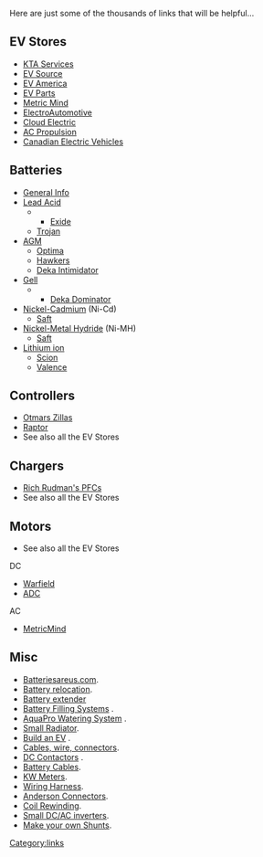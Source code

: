 Here are just some of the thousands of links that will be helpful...

== EV Stores ==
*[http://www.kta-ev.com KTA Services]
*[http://www.evsource.com EV Source]
*[http://www.ev-america.com EV America]
*[http://www.evparts.com/ EV Parts]
*[http://www.metricmind.com/index1.htm Metric Mind]
*[http://electroauto.com/ ElectroAutomotive]
*[http://www.cloudelectric.com/ Cloud Electric]
*[http://acpropulsion.com/ AC Propulsion]
*[http://www.canev.com/ Canadian Electric Vehicles]

== Batteries ==
*[http://www.thermoanalytics.com/support/publications/batterytypesdoc.html General Info]
*[[Lead Acid]]
***[http://www.exideworld.com/ Exide] 
**[http://www.trojanbattery.com Trojan] 
*[[AGM]]
**[http://www.remybattery.com/ Optima]     
**[http://www.enersysreservepower.com/ Hawkers]
**[http://www.eastpenn-deka.com/ Deka Intimidator]
*[[Gell]]
***[http://www.eastpenn-deka.com/ Deka Dominator] 
*[[Nickel-Cadmium]] (Ni-Cd)
**[http://www.saftbatteries.com/ Saft]
*[[Nickel-Metal Hydride]] (Ni-MH) 
**[http://www.saftbatteries.com/ Saft]  
*[[Lithium ion]]  
**[http://www.sionpower.com/ Scion]   
**[http://www.valence.com/ Valence]

== Controllers ==
*[http://www.cafeelectric.com/ Otmars Zillas] 
*[http://www.dcpowersystems.com/ Raptor]   
*See also all the EV Stores     
          
== Chargers ==
*[http://www.manzanitamicro.com/ Rich Rudman's PFCs]  
*See also all the EV Stores     
          

== Motors ==
*See also all the EV Stores
DC  
*[http://www.warfieldelectric.com Warfield]
*[http://www.adcmotors.com ADC]   
AC  
*[http://www.metricmind.com/index1.htm MetricMind]

== Misc ==
*[http://www.batteriesareus.com Batteriesareus.com].
*[http://www.timskelton.com/lightning/race_prep/weight/battery_relocate.htm Battery relocation].
*[http://www.sfxperformance.com/parts/AUM9202.htm Battery extender]
*[http://www.batteryfillingsystems.com/ Battery Filling Systems] .
*[http://www.aquapro.net/index.html AquaPro Watering System]  .
*[http://www.aquastealth.com/ Small Radiator].  
*[http://www.evadc.org/build_an_ev.html Build an EV] .
*[http://www.quickcable.com/ Cables, wire, connectors].    
*[http://www.curtisinst.com/ DC Contactors] .  
*[http://www.eastpenn-deka.com Battery Cables].    
*[http://www.hialeahmeter.com/ KW Meters].   
*[http://kwikwire.com/ Wiring Harness].  
*[http://www.powerwerx.com/ Anderson Connectors].  
*[http://www.qsl.net/ki7cx/Coilrewind.htm Coil Rewinding].   
*[http://www.zbattery.com/zbattery/aed75.html Small DC/AC inverters].   
*[http://www.uoguelph.ca/~antoon/gadgets/shunts/shunts.html Make your own Shunts].

[[Category:links]]